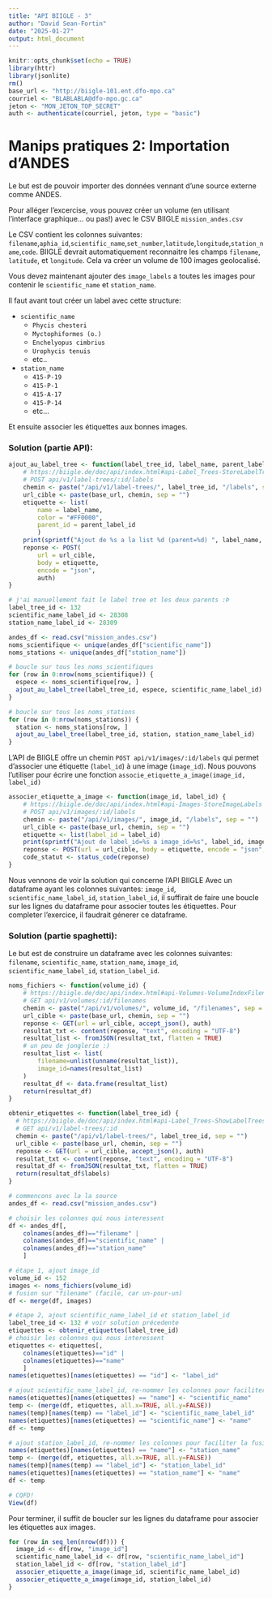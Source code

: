 ```yaml
---
title: "API BIIGLE - 3"
author: "David Sean-Fortin"
date: "2025-01-27"
output: html_document
---
```


```r
knitr::opts_chunk$set(echo = TRUE)
library(httr)
library(jsonlite)
rm()
base_url <- "http://biigle-101.ent.dfo-mpo.ca"
courriel <- "BLABLABLA@dfo-mpo.gc.ca"
jeton <- "MON_JETON_TOP_SECRET"
auth <- authenticate(courriel, jeton, type = "basic")
```

# Manips pratiques 2: Importation d'ANDES

Le but est de pouvoir importer des données vennant d'une source externe comme ANDES.

Pour alléger l'excercise, vous pouvez créer un volume (en utilisant l'interface graphique... ou pas!) avec le CSV BIIGLE `mission_andes.csv`

Le CSV contient les colonnes suivantes: `filename`,`aphia_id`,`scientific_name`,`set_number`,`latitude`,`longitude`,`station_name`,`code`.
BIIGLE devrait automatiquement reconnaitre les champs `filename`, `latitude`, et `longitude`. Cela va créer un volume de 100 images geolocalisé.

Vous devez maintenant ajouter des `image_labels` a toutes les images pour contenir le `scientific_name` et `station_name`.

Il faut avant tout créer un label avec cette structure:

 - `scientific_name`
   - `Phycis chesteri`
   - `Myctophiformes (o.)`
   - `Enchelyopus cimbrius`
   - `Urophycis tenuis`
   - etc..
 - `station_name`
   - `415-P-19`
   - `415-P-1`
   - `415-A-17`
   - `415-P-14`
   - etc...

Et ensuite associer les étiquettes aux bonnes images.

### Solution (partie API):

```r
ajout_au_label_tree <- function(label_tree_id, label_name, parent_label_id) {
    # https://biigle.de/doc/api/index.html#api-Label_Trees-StoreLabelTreesLabels
    # POST api/v1/label-trees/:id/labels
    chemin <- paste("/api/v1/label-trees/", label_tree_id, "/labels", sep = "")
    url_cible <- paste(base_url, chemin, sep = "")
    etiquette <- list(
        name = label_name,
        color = "#FF0000",
        parent_id = parent_label_id
        )
    print(sprintf("Ajout de %s a la list %d (parent=%d) ", label_name, label_tree_id, parent_label_id))
    reponse <- POST(
        url = url_cible,
        body = etiquette,
        encode = "json",
        auth)
}

# j'ai manuellement fait le label tree et les deux parents :Þ
label_tree_id <- 132
scientific_name_label_id <- 28308
station_name_label_id <- 28309

andes_df <- read.csv("mission_andes.csv")
noms_scientifique <- unique(andes_df["scientific_name"])
noms_stations <- unique(andes_df["station_name"])

# boucle sur tous les noms_scientifiques
for (row in 0:nrow(noms_scientifique)) {
  espece <- noms_scientifique[row, ]
  ajout_au_label_tree(label_tree_id, espece, scientific_name_label_id)
}

# boucle sur tous les noms_stations
for (row in 0:nrow(noms_stations)) {
  station <- noms_stations[row, ]
  ajout_au_label_tree(label_tree_id, station, station_name_label_id)
}
```

L'API de BIIGLE offre un chemin `POST api/v1/images/:id/labels` qui permet d'associer une étiquette (`label_id`) à une image (`image_id`).
Nous pouvons l'utiliser pour écrire une fonction `associe_etiquette_a_image(image_id, label_id)`

```r
associer_etiquette_a_image <- function(image_id, label_id) {
    # https://biigle.de/doc/api/index.html#api-Images-StoreImageLabels
    # POST api/v1/images/:id/labels
    chemin <- paste("/api/v1/images/", image_id, "/labels", sep = "")
    url_cible <- paste(base_url, chemin, sep = "")
    etiquette <- list(label_id = label_id)
    print(sprintf("Ajout de label_id=%s a image_id=%s", label_id, image_id))
    reponse <- POST(url = url_cible, body = etiquette, encode = "json", auth)
    code_statut <- status_code(reponse)
}
```

Nous vennons de voir la solution qui concerne l'API BIIGLE 
Avec un dataframe ayant les colonnes suivantes: `image_id`, `scientific_name_label_id`, `station_label_id`, il suffirait de faire une boucle sur les lignes du dataframe pour associer toutes les étiquettes.
Pour completer l'exercice, il faudrait génerer ce dataframe.

### Solution (partie spaghetti):
Le but est de construire un dataframe avec les colonnes suivantes: `filename`, `scientific_name`, `station_name`, `image_id`, `scientific_name_label_id`, `station_label_id`.

```r
noms_fichiers <- function(volume_id) {
    # https://biigle.de/doc/api/index.html#api-Volumes-VolumeIndexFilenames
    # GET api/v1/volumes/:id/filenames
    chemin <- paste("/api/v1/volumes/", volume_id, "/filenames", sep = "")
    url_cible <- paste(base_url, chemin, sep = "")
    reponse <- GET(url = url_cible, accept_json(), auth)
    resultat_txt <- content(reponse, "text", encoding = "UTF-8")
    resultat_list <- fromJSON(resultat_txt, flatten = TRUE)
    # un peu de jonglerie :)
    resultat_list <- list(
        filename=unlist(unname(resultat_list)),
        image_id=names(resultat_list)
    )
    resultat_df <- data.frame(resultat_list)
    return(resultat_df)
}

obtenir_etiquettes <- function(label_tree_id) {
  # https://biigle.de/doc/api/index.html#api-Label_Trees-ShowLabelTrees
  # GET api/v1/label-trees/:id
  chemin <- paste("/api/v1/label-trees/", label_tree_id, sep = "")
  url_cible <- paste(base_url, chemin, sep = "")
  reponse <- GET(url = url_cible, accept_json(), auth)
  resultat_txt <- content(reponse, "text", encoding = "UTF-8")
  resultat_df <- fromJSON(resultat_txt, flatten = TRUE)
  return(resultat_df$labels)
}

# commencons avec la la source
andes_df <- read.csv("mission_andes.csv")

# choisir les colonnes qui nous interessent
df <- andes_df[,
    colnames(andes_df)=="filename" |
    colnames(andes_df)=="scientific_name" | 
    colnames(andes_df)=="station_name"
    ]

# étape 1, ajout image_id
volume_id <- 152
images <- noms_fichiers(volume_id)
# fusion sur "filename" (facile, car un-pour-un)
df <- merge(df, images)

# étape 2, ajout scientific_name_label_id et station_label_id
label_tree_id <- 132 # voir solution précedente
etiquettes <- obtenir_etiquettes(label_tree_id)
# choisir les colonnes qui nous interessent
etiquettes <- etiquettes[,
    colnames(etiquettes)=="id" |
    colnames(etiquettes)=="name"
    ]
names(etiquettes)[names(etiquettes) == "id"] <- "label_id"

# ajout scientific_name_label_id, re-nommer les colonnes pour faciliter la fusion
names(etiquettes)[names(etiquettes) == "name"] <- "scientific_name"
temp <- (merge(df, etiquettes, all.x=TRUE, all.y=FALSE))
names(temp)[names(temp) == "label_id"] <- "scientific_name_label_id"
names(etiquettes)[names(etiquettes) == "scientific_name"] <- "name"
df <- temp

# ajout station_label_id, re-nommer les colonnes pour faciliter la fusion
names(etiquettes)[names(etiquettes) == "name"] <- "station_name"
temp <- (merge(df, etiquettes, all.x=TRUE, all.y=FALSE))
names(temp)[names(temp) == "label_id"] <- "station_label_id"
names(etiquettes)[names(etiquettes) == "station_name"] <- "name"
df <- temp

# CQFD!
View(df)
```

Pour terminer, il suffit de boucler sur les lignes du dataframe pour associer les étiquettes aux images.
```r
for (row in seq_len(nrow(df))) {
  image_id <- df[row, "image_id"]
  scientific_name_label_id <- df[row, "scientific_name_label_id"]
  station_label_id <- df[row, "station_label_id"]
  associer_etiquette_a_image(image_id, scientific_name_label_id)
  associer_etiquette_a_image(image_id, station_label_id)
}
```